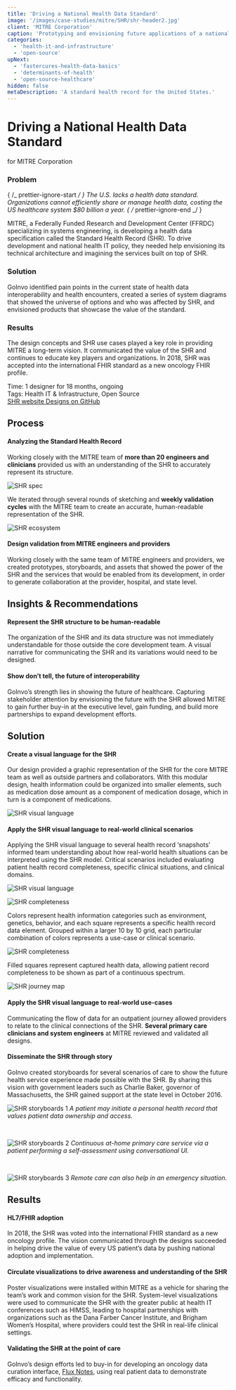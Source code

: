 ```yaml
---
title: 'Driving a National Health Data Standard'
image: '/images/case-studies/mitre/SHR/shr-header2.jpg'
client: 'MITRE Corporation'
caption: 'Prototyping and envisioning future applications of a national health data standard to drive its development.'
categories:
  - 'health-it-and-infrastructure'
  - 'open-source'
upNext:
  - 'fastercures-health-data-basics'
  - 'determinants-of-health'
  - 'open-source-healthcare'
hidden: false
metaDescription: 'A standard health record for the United States.'
---
```



# Driving a National Health Data Standard

for MITRE Corporation

### Problem

{ /_ prettier-ignore-start _/ }
The U.S. lacks a health data standard. Organizations cannot efficiently share or manage health data, costing the US healthcare system \$80 billion a year.
{ /_ prettier-ignore-end _/ }

MITRE, a Federally Funded Research and Development Center (FFRDC) specializing in systems engineering, is developing a health data specification called the Standard Health Record (SHR). To drive development and national health IT policy, they needed help envisioning its technical architecture and imagining the services built on top of SHR.

### Solution

GoInvo identified pain points in the current state of health data interoperability and health encounters, created a series of system diagrams that showed the universe of options and who was affected by SHR, and envisioned products that showcase the value of the standard.

### Results

The design concepts and SHR use cases played a key role in providing MITRE a long-term vision. It communicated the value of the SHR and continues to educate key players and organizations. In 2018, SHR was accepted into the international FHIR standard as a new oncology FHIR profile.

<span class="text--uppercase text--gray text--bold text--spacing text--md">
  Time:
</span> 1 designer for 18 months, ongoing
<br />
<span class="text--uppercase text--gray text--bold text--spacing text--md">
  Tags:
</span> Health IT & Infrastructure, Open Source
<br />
<a
  href="http://standardhealthrecord.org/"
  target="blank"
  rel="noopener noreferrer"
  class="button button--secondary button--lg margin-top--double margin-bottom--half margin-right--only-lg"
>
  SHR website
</a>
<a
  href="https://github.com/standardhealth/shr_design/"
  target="blank"
  rel="noopener noreferrer"
  class="button button--secondary button--lg margin-top--double margin-bottom--half"
>
  Designs on GitHub
</a>
<Divider />

## Process

#### Analyzing the Standard Health Record

Working closely with the MITRE team of **more than 20 engineers and clinicians** provided us with an understanding of the SHR to accurately represent its structure.

![SHR spec](/images/case-studies/mitre/SHR/shr-spec.jpg)

We iterated through several rounds of sketching and **weekly validation cycles** with the MITRE team to create an accurate, human-readable representation of the SHR.

![SHR ecosystem](/images/case-studies/mitre/SHR/shr-ecosystem2.jpg)

#### Design validation from MITRE engineers and providers

Working closely with the same team of MITRE engineers and providers, we created prototypes, storyboards, and assets that showed the power of the SHR and the services that would be enabled from its development, in order to generate collaboration at the provider, hospital, and state level.

<Divider />

## Insights & Recommendations

#### Represent the SHR structure to be human-readable

The organization of the SHR and its data structure was not immediately understandable for those outside the core development team. A visual narrative for communicating the SHR and its variations would need to be designed.

#### Show don’t tell, the future of interoperability

GoInvo’s strength lies in showing the future of healthcare. Capturing stakeholder attention by envisioning the future with the SHR allowed MITRE to gain further buy-in at the executive level, gain funding, and build more partnerships to expand development efforts.

<Divider />

## Solution

#### Create a visual language for the SHR

Our design provided a graphic representation of the SHR for the core MITRE team as well as outside partners and collaborators. With this modular design, health information could be organized into smaller elements, such as medication dose amount as a component of medication dosage, which in turn is a component of medications.

![SHR visual language](/images/case-studies/mitre/SHR/shr-visual-language.jpg)

#### Apply the SHR visual language to real-world clinical scenarios

Applying the SHR visual language to several health record ‘snapshots’ informed team understanding about how real-world health situations can be interpreted using the SHR model. Critical scenarios included evaluating patient health record completeness, specific clinical situations, and clinical domains.

![SHR visual language](/images/case-studies/mitre/SHR/shr-completeness-full.jpg)

![SHR completeness](/images/case-studies/mitre/SHR/shr-completeness-scenarios.jpg)

Colors represent health information categories such as environment, genetics, behavior, and each square represents a specific health record data element. Grouped within a larger 10 by 10 grid, each particular combination of colors represents a use-case or clinical scenario.

![SHR completeness](/images/case-studies/mitre/SHR/shr-completeness-record.jpg)

Filled squares represent captured health data, allowing patient record completeness to be shown as part of a continuous spectrum.

![SHR journey map](/images/case-studies/mitre/SHR/shr-journey-map-full.jpg)

#### Apply the SHR visual language to real-world use-cases

Communicating the flow of data for an outpatient journey allowed providers to relate to the clinical connections of the SHR. **Several primary care clinicians and system engineers** at MITRE reviewed and validated all designs.

#### Disseminate the SHR through story

GoInvo created storyboards for several scenarios of care to show the future health service experience made possible with the SHR. By sharing this vision with government leaders such as Charlie Baker, governor of Massachusetts, the SHR gained support at the state level in October 2016.

![SHR storyboards 1](/images/case-studies/mitre/SHR/shr-storyboard-initiate.jpg)
_A patient may initiate a personal health record that values patient data ownership and access._

<br />

![SHR storyboards 2](/images/case-studies/mitre/SHR/shr-storyboard-at-home.jpg)
_Continuous at-home primary care service via a patient performing a self-assessment using conversational UI._

<br />

![SHR storyboards 3](/images/case-studies/mitre/SHR/shr-storyboard-emergency.jpg)
_Remote care can also help in an emergency situation._

<Divider />

## Results

#### HL7/FHIR adoption

In 2018, the SHR was voted into the international FHIR standard as a new oncology profile. The vision communicated through the designs succeeded in helping drive the value of every US patient’s data by pushing national adoption and implementation.

#### Circulate visualizations to drive awareness and understanding of the SHR

Poster visualizations were installed within MITRE as a vehicle for sharing the team’s work and common vision for the SHR. System-level visualizations were used to communicate the SHR with the greater public at health IT conferences such as HIMSS, leading to hospital partnerships with organizations such as the Dana Farber Cancer Institute, and Brigham Women’s Hospital, where providers could test the SHR in real-life clinical settings.

#### Validating the SHR at the point of care

GoInvo’s design efforts led to buy-in for developing an oncology data curation interface, [Flux Notes](https://fluxnotes.org/), using real patient data to demonstrate efficacy and functionality.
